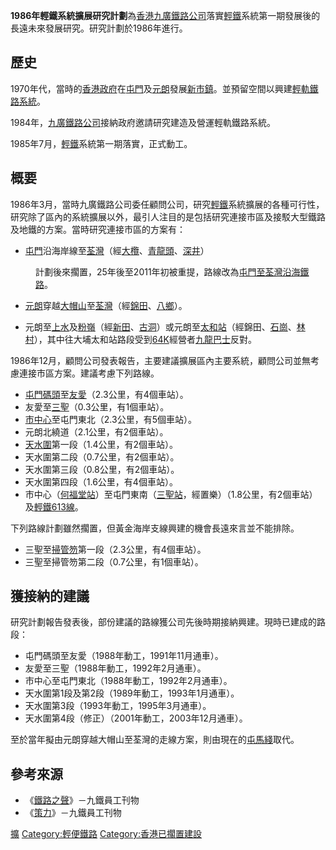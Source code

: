 {{no footnotes|time=2018-06-11T12:59:07+00:00}}
'''1986年輕鐵系統擴展研究計劃'''為[[香港|香港]][[九廣鐵路公司|九廣鐵路公司]]落實[[香港輕鐵|輕鐵]]系統第一期發展後的長遠未來發展研究。研究計劃於1986年進行。

== 歷史 ==
1970年代，當時的[[香港殖民地時期#香港政府|香港政府]]在[[屯門|屯門]]及[[元朗|元朗]]發展[[新市鎮|新市鎮]]。並預留空間以興建[[輕軌運輸|輕軌鐵路系統]]。

1984年，[[九廣鐵路公司|九廣鐵路公司]]接納政府邀請研究建造及營運輕軌鐵路系統。

1985年7月，[[香港輕鐵|輕鐵]]系統第一期落實，正式動工。

== 概要 ==
1986年3月，當時九廣鐵路公司委任顧問公司，研究[[香港輕鐵|輕鐵]]系統擴展的各種可行性，研究除了區內的系統擴展以外，最引人注目的是包括研究連接市區及接駁大型鐵路及地鐵的方案。當時研究連接市區的方案有：
*[[屯門|屯門]]沿海岸線至[[荃灣|荃灣]]（經[[大欖|大欖]]、[[青龍頭|青龍頭]]、[[深井|深井]]）
:計劃後來擱置，25年後至2011年初被重提，路線改為[[屯門至荃灣沿海鐵路|屯門至荃灣沿海鐵路]]。
*[[元朗|元朗]]穿越[[大帽山|大帽山]]至[[荃灣|荃灣]]（經[[錦田|錦田]]、[[八鄉|八鄉]]）。

*元朗至[[上水|上水]]及[[粉嶺|粉嶺]]（經[[新田_(香港)|新田]]、[[古洞|古洞]]）或元朗至[[太和站_(香港)|太和站]]（經錦田、[[石崗|石崗]]、[[林村|林村]]），其中往大埔太和站路段受到[[九龍巴士64K線|64K]]經營者[[九龍巴士|九龍巴士]]反對。

1986年12月，顧問公司發表報告，主要建議擴展區內主要系統，顧問公司並無考慮連接市區方案。建議考慮下列路線。
*[[屯門碼頭站|屯門碼頭]]至[[友愛站|友愛]]（2.3公里，有4個車站）。
*友愛至[[三聖站|三聖]]（0.3公里，有1個車站）。
*[[市中心站_(香港)|市中心]]至屯門東北（2.3公里，有5個車站）。
*元朗北繞道（2.1公里，有2個車站）。
*[[天水圍支線|天水圍]]第一段（1.4公里，有2個車站）。
*天水圍第二段（0.7公里，有2個車站）。
*天水圍第三段（0.8公里，有2個車站）。
*天水圍第四段（1.6公里，有4個車站）。
*市中心（[[何福堂站|何福堂站]]）至屯門東南（[[三聖站|三聖站]]，經置樂）（1.8公里，有2個車站）及[[香港輕鐵613綫|輕鐵613線]]。

下列路線計劃雖然擱置，但黃金海岸支線興建的機會長遠來言並不能排除。
*三聖至[[掃管笏|掃管笏]]第一段（2.3公里，有4個車站）。
*三聖至掃管笏第二段（0.7公里，有1個車站）。

== 獲接納的建議 ==
研究計劃報告發表後，部份建議的路線獲公司先後時期接納興建。現時已建成的路段：
*屯門碼頭至友愛（1988年動工，1991年11月通車）。
*友愛至三聖（1988年動工，1992年2月通車）。
*市中心至屯門東北（1988年動工，1992年2月通車）。
*天水圍第1段及第2段（1989年動工，1993年1月通車）。
*天水圍第3段（1993年動工，1995年3月通車）。
*天水圍第4段（修正）（2001年動工，2003年12月通車）。

至於當年擬由元朗穿越大帽山至荃灣的走線方案，則由現在的[[屯馬綫|屯馬綫]]取代。

== 參考來源 ==
*《[[鐵路之聲|鐵路之聲]]》－九鐵員工刊物
*《[[策力|策力]]》－九鐵員工刊物

{{香港公共交通}}

[[Category:香港輕鐵|擴]]
[[Category:輕便鐵路|Category:輕便鐵路]]
[[Category:香港已擱置建設|Category:香港已擱置建設]]